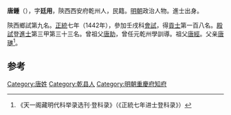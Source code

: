'''唐鍾'''（{{bd|1410年||？}}），字'''廷用'''，陝西西安府乾州人，民籍。[[明朝|明朝]]政治人物。進士出身。

陝西鄉試第九名。[[正统_(年号)|正統]]七年（1442年），參加壬戌科[[會試|會試]]，得[[貢士|貢士]]第一百八名。[[殿試|殿試]]登[[進士|進士]]第三甲第三十三名。曾祖父[[唐助|唐助]]，曾任元乾州學訓導。祖父[[唐經|唐經]]。父亲[[唐璡|唐璡]]<ref>《天一阁藏明代科举录选刊·登科录》（《正統七年进士登科录》）</ref>。

==参考==
{{reflist}}

{{start box}}
{{s-off}}
{{s-before|[[李庸修|李庸修]]}}
{{s-title|明朝重慶府知府|天順年間}}
{{s-after|[[陳厚_(乾州)|陳厚]]}}
{{end box}}

{{明朝人物小作品}}
{{正統七年壬戌科殿試金榜}}
[[Category:唐姓|Category:唐姓]]
[[Category:乾县人|Category:乾县人]]
[[Category:明朝重慶府知府|Category:明朝重慶府知府]]